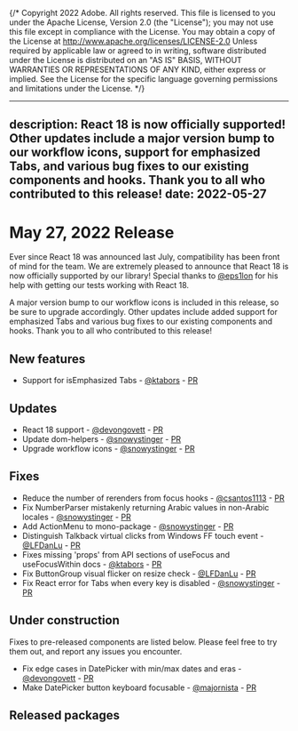 {/* Copyright 2022 Adobe. All rights reserved.
This file is licensed to you under the Apache License, Version 2.0 (the "License");
you may not use this file except in compliance with the License. You may obtain a copy
of the License at http://www.apache.org/licenses/LICENSE-2.0
Unless required by applicable law or agreed to in writing, software distributed under
the License is distributed on an "AS IS" BASIS, WITHOUT WARRANTIES OR REPRESENTATIONS
OF ANY KIND, either express or implied. See the License for the specific language
governing permissions and limitations under the License. */}


---
description: React 18 is now officially supported! Other updates include a major version bump to our workflow icons, support for emphasized Tabs, and various bug fixes to our existing components and hooks. Thank you to all who contributed to this release!
date: 2022-05-27
---

# May 27, 2022 Release

Ever since React 18 was announced last July, compatibility has been front of mind for the team. We are extremely pleased to announce that React 18 is now officially supported by our library! Special thanks to [@eps1lon](https://github.com/eps1lon) for his
help with getting our tests working with React 18.

A major version bump to our workflow icons is included in this release, so be sure to upgrade accordingly. Other updates include added support for emphasized Tabs and various bug fixes to our existing components and hooks. Thank you to all who contributed to this release!

## New features
- Support for isEmphasized Tabs - [@ktabors](https://github.com/ktabors) - [PR](https://github.com/adobe/react-spectrum/pull/3124)

## Updates
- React 18 support - [@devongovett](https://github.com/devongovett) - [PR](https://github.com/adobe/react-spectrum/pull/3108)
- Update dom-helpers - [@snowystinger](https://github.com/snowystinger) - [PR](https://github.com/adobe/react-spectrum/pull/3110)
- Upgrade workflow icons - [@snowystinger](https://github.com/snowystinger) - [PR](https://github.com/adobe/react-spectrum/pull/3019)

## Fixes
- Reduce the number of rerenders from focus hooks - [@csantos1113](https://github.com/csantos1113) - [PR](https://github.com/adobe/react-spectrum/pull/3045)
- Fix NumberParser mistakenly returning Arabic values in non-Arabic locales  - [@snowystinger](https://github.com/snowystinger) - [PR](https://github.com/adobe/react-spectrum/pull/3116)
- Add ActionMenu to mono-package - [@snowystinger](https://github.com/snowystinger) - [PR](https://github.com/adobe/react-spectrum/pull/3144)
- Distinguish Talkback virtual clicks from Windows FF touch event - [@LFDanLu](https://github.com/LFDanLu) - [PR](https://github.com/adobe/react-spectrum/pull/3136)
- Fixes missing 'props' from API sections of useFocus and useFocusWithin docs - [@ktabors](https://github.com/ktabors) - [PR](https://github.com/adobe/react-spectrum/pull/3161)
- Fix ButtonGroup visual flicker on resize check - [@LFDanLu](https://github.com/LFDanLu) - [PR](https://github.com/adobe/react-spectrum/pull/3160)
- Fix React error for Tabs when every key is disabled - [@snowystinger](https://github.com/snowystinger) - [PR](https://github.com/adobe/react-spectrum/pull/3162)

## Under construction

Fixes to pre-released components are listed below. Please feel free to try them out, and report any issues you encounter.

- Fix edge cases in DatePicker with min/max dates and eras - [@devongovett](https://github.com/devongovett) - [PR](https://github.com/adobe/react-spectrum/pull/3149)
- Make DatePicker button keyboard focusable - [@majornista](https://github.com/majornista) - [PR](https://github.com/adobe/react-spectrum/pull/3145)

## Released packages
